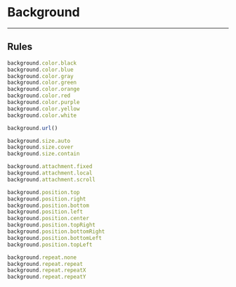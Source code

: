# Background

---

## Rules

```js
background.color.black
background.color.blue
background.color.gray
background.color.green
background.color.orange
background.color.red
background.color.purple
background.color.yellow
background.color.white

background.url()

background.size.auto
background.size.cover
background.size.contain

background.attachment.fixed
background.attachment.local
background.attachment.scroll

background.position.top
background.position.right
background.position.bottom
background.position.left
background.position.center
background.position.topRight
background.position.bottomRight
background.position.bottomLeft
background.position.topLeft

background.repeat.none
background.repeat.repeat
background.repeat.repeatX
background.repeat.repeatY
```
